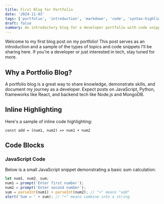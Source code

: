 ```yaml
---
title: First Blog for Portfolio
date: '2024-11-03'
tags: ['portfolio', 'introduction', 'markdown', 'code', 'syntax-highlighting']
draft: false
summary: An introductory blog for a developer portfolio with code snippets in JavaScript and Python.
---
```


Welcome to my first blog post on my portfolio! This post serves as an introduction and a sample of the types of topics and code snippets I’ll be sharing here. If you're a developer or just interested in tech, stay tuned for more.

## Why a Portfolio Blog?

A portfolio blog is a great way to share knowledge, demonstrate skills, and document my journey as a developer. Expect posts on JavaScript, Python, frameworks like React, and backend tech like Node.js and MongoDB.

## Inline Highlighting

Here's a sample of inline code highlighting:

`const add = (num1, num2) => num1 + num2`

## Code Blocks

### JavaScript Code

Below is a small JavaScript snippet demonstrating a basic sum calculation:

```javascript
let num1, num2, sum;
num1 = prompt('Enter first number');
num2 = prompt('Enter second number');
sum = parseInt(num1) + parseInt(num2); // "+" means "add"
alert('Sum = ' + sum); // "+" means combine into a string
